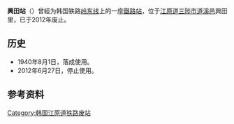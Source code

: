 {{unreferenced|time=2014-12-24T02:27:10+00:00}}
{{朝鮮半島車站資訊
|公司色 = black
|文字色 = 
|站名 = 興田站
|圖片 = 
|pxl = 
|圖片說明 =
|前一站 = [[深浦里站_(江原道)|深浦里]]
|前一站距離 = 
|後一站距離 = 
|後一站 = [[罗汉亭站|罗汉亭]]
|所屬路線 = [[岭东线|岭东线]]
|距離 = 
|起點站 = [[荣州站|荣州]]
|諺文 = 흥전역
|朝鮮漢字 = 興田驛
|文觀部式 = Heungjeon-yeok
|馬-賴式 =
|副站名 = 
|車站編號 = 
|停站路線數 = 
|所屬公司 = [[韩国铁道公社|韩国铁道公社]]
|所在地 =[[江原道_(韩国)|江原道]][[三陟市|三陟市]][[道溪邑|道溪邑]]興田里山92-53
|車站構造 = 地面车站
|月台配置 = 
|啟用年月日 =1940年8月1日
|廢站年月日 =2012年6月27日
|上下車人次 = 
|統計年度 = 
|轉車 = 
|備註 = 
|全寬備註 = 
}}

'''興田站'''（{{kor|諺=흥전역|漢=興田驛|羅=Heungjeon yeok|f=y}}）曾經为韩国铁路[[岭东线|岭东线]]上的一座[[鐵路站|鐵路站]]，位于[[江原道_(韩国)|江原道]][[三陟市|三陟市]][[道溪邑|道溪邑]]興田里，已于2012年废止。

== 历史 ==
*1940年8月1日，落成使用。
*2012年6月27日，停止使用。

== 参考资料 ==
{{reflist}}

{{岭东线}}

[[Category:韩国江原道铁路废站|Category:韩国江原道铁路废站]]